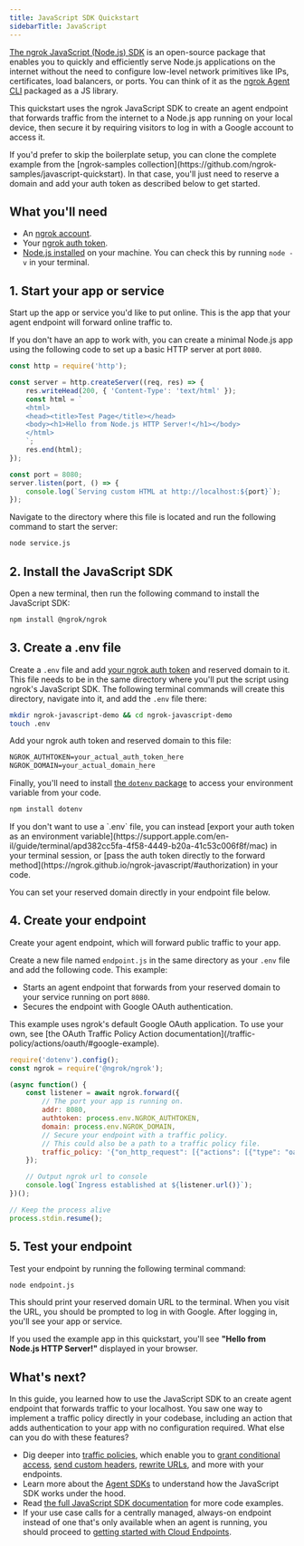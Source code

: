 ```yaml
---
title: JavaScript SDK Quickstart
sidebarTitle: JavaScript
---
```


[The ngrok JavaScript (Node.js) SDK](https://ngrok.github.io/ngrok-javascript/) is an open-source package that enables you to quickly and efficiently serve Node.js applications on the internet without the need to configure low-level network primitives like IPs, certificates, load balancers, or ports.
You can think of it as the [ngrok Agent CLI](/getting-started/) packaged as a JS library.

This quickstart uses the ngrok JavaScript SDK to create an agent endpoint that forwards traffic from the internet to a Node.js app running on your local device, then secure it by requiring visitors to log in with a Google account to access it.

<Info>
If you'd prefer to skip the boilerplate setup, you can clone the complete example from the [ngrok-samples collection](https://github.com/ngrok-samples/javascript-quickstart).
In that case, you'll just need to reserve a domain and add your auth token as described below to get started.
</Info>

## What you'll need

- An [ngrok account](https://dashboard.ngrok.com/signup).
- Your [ngrok auth token](https://dashboard.ngrok.com/get-started/your-authtoken).
- [Node.js installed](https://nodejs.org/en/download/) on your machine. You can check this by running `node -v` in your terminal.

## 1. Start your app or service

Start up the app or service you'd like to put online.
This is the app that your agent endpoint will forward online traffic to.

If you don't have an app to work with, you can create a minimal Node.js app using the following code to set up a basic HTTP server at port `8080`.

```javascript title="service.js"
const http = require('http');

const server = http.createServer((req, res) => {
    res.writeHead(200, { 'Content-Type': 'text/html' });
    const html = `
    <html>
    <head><title>Test Page</title></head>
    <body><h1>Hello from Node.js HTTP Server!</h1></body>
    </html>
    `;
    res.end(html);
});

const port = 8080;
server.listen(port, () => {
    console.log(`Serving custom HTML at http://localhost:${port}`);
});
```

Navigate to the directory where this file is located and run the following command to start the server:

```bash
node service.js
```

## 2. Install the JavaScript SDK

Open a new terminal, then run the following command to install the JavaScript SDK:

```bash
npm install @ngrok/ngrok
```

## 3. Create a .env file

Create a `.env` file and add [your ngrok auth token](https://dashboard.ngrok.com/get-started/your-authtoken) and reserved domain to it.
This file needs to be in the same directory where you'll put the script using ngrok's JavaScript SDK.
The following terminal commands will create this directory, navigate into it, and add the `.env` file there:

```bash
mkdir ngrok-javascript-demo && cd ngrok-javascript-demo
touch .env
```

Add your ngrok auth token and reserved domain to this file:

```txt title=".env"
NGROK_AUTHTOKEN=your_actual_auth_token_here
NGROK_DOMAIN=your_actual_domain_here
```

Finally, you'll need to install [the `dotenv` package](https://www.npmjs.com/package/dotenv) to access your environment variable from your code.

```bash
npm install dotenv
```

<Tip>
If you don't want to use a `.env` file, you can instead [export your auth token as an environment variable](https://support.apple.com/en-il/guide/terminal/apd382cc5fa-4f58-4449-b20a-41c53c006f8f/mac) in your terminal session, or [pass the auth token directly to the forward method](https://ngrok.github.io/ngrok-javascript/#authorization) in your code.

You can set your reserved domain directly in your endpoint file below.
</Tip>

## 4. Create your endpoint

Create your agent endpoint, which will forward public traffic to your app.

Create a new file named `endpoint.js` in the same directory as your `.env` file and add the following code.
This example:

- Starts an agent endpoint that forwards from your reserved domain to your service running on port `8080`.
- Secures the endpoint with Google OAuth authentication.

<Note>
This example uses ngrok's default Google OAuth application.
To use your own, see [the OAuth Traffic Policy Action documentation](/traffic-policy/actions/oauth/#google-example).
</Note>

```javascript title="endpoint.js"
require('dotenv').config();
const ngrok = require('@ngrok/ngrok');

(async function() {
    const listener = await ngrok.forward({
        // The port your app is running on.
        addr: 8080,
        authtoken: process.env.NGROK_AUTHTOKEN,
        domain: process.env.NGROK_DOMAIN,
        // Secure your endpoint with a traffic policy.
        // This could also be a path to a traffic policy file.
        traffic_policy: '{"on_http_request": [{"actions": [{"type": "oauth","config": {"provider": "google"}}]}]}'
    });

    // Output ngrok url to console
    console.log(`Ingress established at ${listener.url()}`);
})();

// Keep the process alive
process.stdin.resume();
```

## 5. Test your endpoint

Test your endpoint by running the following terminal command:

```bash
node endpoint.js
```

This should print your reserved domain URL to the terminal.
When you visit the URL, you should be prompted to log in with Google.
After logging in, you'll see your app or service.

If you used the example app in this quickstart, you'll see **"Hello from Node.js HTTP Server!"** displayed in your browser.

## What's next?

In this guide, you learned how to use the JavaScript SDK to an create agent endpoint that forwards traffic to your localhost.
You saw one way to implement a traffic policy directly in your codebase, including an action that adds authentication to your app with no configuration required.
What else can you do with these features?

- Dig deeper into [traffic policies](/traffic-policy/), which enable you to [grant conditional access](https://ngrok.com/docs/traffic-policy/examples/add-authentication/#conditional-access-using-oauth-variables), [send custom headers](/traffic-policy/actions/add-headers/#examples), [rewrite URLs](/traffic-policy/actions/url-rewrite/#examples), and more with your endpoints.
- Learn more about the [Agent SDKs](/agent-sdks/) to understand how the JavaScript SDK works under the hood.
- Read [the full JavaScript SDK documentation](https://ngrok.github.io/ngrok-javascript/) for more code examples.
- If your use case calls for a centrally managed, always-on endpoint instead of one that's only available when an agent is running, you should proceed to [getting started with Cloud Endpoints](/getting-started/cloud-endpoints-quickstart/).
